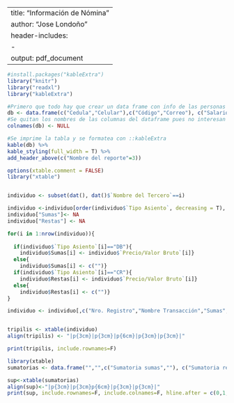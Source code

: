 
---
title: "Información de Nómina"
author: "Jose Londoño"
header-includes:
   - \usepackage{tabu}
output: pdf_document
---

```r
#install.packages("kableExtra")
library("knitr")
library("readxl")
library("kableExtra")

#Primero que todo hay que crear un data frame con info de las personas
db <- data.frame(c("Cedula","Celular"),c("Código","Correo"), c("Salario", "Centro de costos"))
#Se quitan los nombres de las columnas del dataframe pues no interesan
colnames(db) <- NULL

#Se imprime la tabla y se formatea con ::kableExtra
kable(db) %>%
kable_styling(full_width = T) %>%
add_header_above(c("Nombre del reporte"=3))
```

\vspace{24pt}

```r
options(xtable.comment = FALSE)
library("xtable")


individuo <- subset(dat(), dat()$`Nombre del Tercero`==i)

individuo <-individuo[order(individuo$`Tipo Asiento`, decreasing = T), ,drop=F]
individuo["Sumas"]<- NA
individuo["Restas"] <- NA

for(i in 1:nrow(individuo)){
  
  if(individuo$`Tipo Asiento`[i]=="DB"){
    individuo$Sumas[i] <- individuo$`Precio/Valor Bruto`[i]} 
  else{
    individuo$Sumas[i] <- c("")}
  if(individuo$`Tipo Asiento`[i]=="CR"){
    individuo$Restas[i] <- individuo$`Precio/Valor Bruto`[i]} 
  else{
    individuo$Restas[i] <- c("")}
}

individuo <- individuo[,c("Nro. Registro","Nombre Transacción","Sumas","Restas")]


tripilis <- xtable(individuo)
align(tripilis) <- "|p{3cm}|p{3cm}|p{6cm}|p{3cm}|p{3cm}|"

print(tripilis, include.rownames=F)


```

```r
library(xtable)
sumatorias <- data.frame("","",c("Sumatoria sumas",""), c("Sumatoria restas", "Saldo"))

sup<-xtable(sumatorias)
align(sup)<-"|p{3cm}|p{3cm}p{6cm}|p{3cm}|p{3cm}|"
print(sup, include.rownames=F, include.colnames=F, hline.after = c(0,1,2))



```





